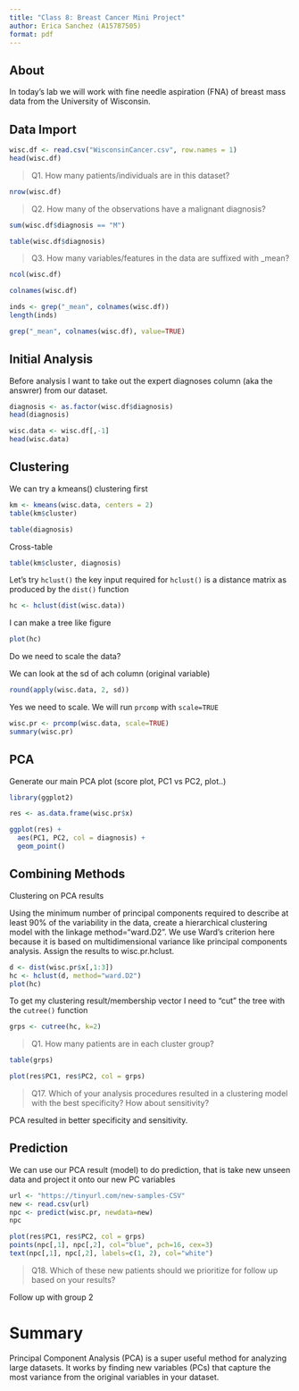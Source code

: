 ```yaml
---
title: "Class 8: Breast Cancer Mini Project"
author: Erica Sanchez (A15787505)
format: pdf
---
```


## About

In today's lab we will work with fine needle aspiration (FNA) of breast mass data from the University of Wisconsin. 

## Data Import

```r
wisc.df <- read.csv("WisconsinCancer.csv", row.names = 1)
head(wisc.df)
```
> Q1. How many patients/individuals are in this dataset? 

```r
nrow(wisc.df)
```

> Q2. How many of the observations have a malignant diagnosis?

```r
sum(wisc.df$diagnosis == "M")
```

```r
table(wisc.df$diagnosis)
```


> Q3. How many variables/features in the data are suffixed with _mean?

```r
ncol(wisc.df)
```

```r
colnames(wisc.df)
```
```r
inds <- grep("_mean", colnames(wisc.df))
length(inds)
```

```r
grep("_mean", colnames(wisc.df), value=TRUE)
```


## Initial Analysis

Before analysis I want to take out the expert diagnoses column (aka the answrer) from our dataset.

```r
diagnosis <- as.factor(wisc.df$diagnosis)
head(diagnosis)
```

```r
wisc.data <- wisc.df[,-1]
head(wisc.data)
```


## Clustering

We can try a kmeans() clustering first

```r
km <- kmeans(wisc.data, centers = 2)
table(km$cluster)
```

```r
table(diagnosis)
```


Cross-table 

```r
table(km$cluster, diagnosis)
```

Let's try `hclust()` the key input required for `hclust()` is a distance matrix as produced by the `dist()` function

```r
hc <- hclust(dist(wisc.data))
```

I can make a tree like figure 

```r
plot(hc)
```

Do we need to scale the data?

We can look at the sd of ach column (original variable)

```r
round(apply(wisc.data, 2, sd))
```

Yes we need to scale. We will run `prcomp` with `scale=TRUE`

```r
wisc.pr <- prcomp(wisc.data, scale=TRUE)
summary(wisc.pr)
```

## PCA

Generate our main PCA plot (score plot, PC1 vs PC2, plot..)

```r
library(ggplot2)

res <- as.data.frame(wisc.pr$x)
```

```r
ggplot(res) +
  aes(PC1, PC2, col = diagnosis) +
  geom_point()
```


## Combining Methods

Clustering on PCA results

Using the minimum number of principal components required to describe at least 90% of the variability in the data, create a hierarchical clustering model with the linkage method="ward.D2". We use Ward’s criterion here because it is based on multidimensional variance like principal components analysis. Assign the results to wisc.pr.hclust.

```r
d <- dist(wisc.pr$x[,1:3])
hc <- hclust(d, method="ward.D2")
plot(hc)
```

To get my clustering result/membership vector I need to "cut" the tree with the `cutree()` function

```r
grps <- cutree(hc, k=2)
```

> Q1. How many patients are in each cluster group?

```r
table(grps)
```

```r
plot(res$PC1, res$PC2, col = grps)
```

> Q17. Which of your analysis procedures resulted in a clustering model with the best specificity? How about sensitivity?

PCA resulted in better specificity and sensitivity.

## Prediction

We can use our PCA result (model) to do prediction, that is take new unseen data and project it onto our new PC variables

```r
url <- "https://tinyurl.com/new-samples-CSV"
new <- read.csv(url)
npc <- predict(wisc.pr, newdata=new)
npc
```

```r
plot(res$PC1, res$PC2, col = grps)
points(npc[,1], npc[,2], col="blue", pch=16, cex=3)
text(npc[,1], npc[,2], labels=c(1, 2), col="white")
```

> Q18. Which of these new patients should we prioritize for follow up based on your results?

Follow up with group 2

# Summary

Principal Component Analysis (PCA) is a super useful method for analyzing large datasets. It works by finding new variables (PCs) that capture the most variance from the original variables in your dataset.
